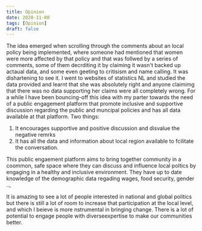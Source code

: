 ```yaml
---
title: Opinion
date: 2020-11-08
tags: [Opinion]
draft: false
---
```

The idea emerged when scrolling through the comments about an local policy being implemented, where someone had mentioned that women were more affected by that policy and that was follwed by a series of comments, some of them decrditing it by claiming it wasn't backed up actaual data, and some even geeting to critisism and name calling. It was dishartening to see it. I went to websites of statistics NL and studied the data provided and learnt that she was absolutely right and anyone claimimg that there was no data supporting her claims were all completely wrong. 
For a while I have been bouncing-off this idea with my parter towards the need of a public engagement platform that promote inclusive and supportive discussion regarding the public and muncipal policies and has all data available at that platform.
Two things:
1. It encourages supportive and positive discussion and disvalue the negative remrks
2. It has all the data and information about local region available to fcilitate the conversation.

This public engaement platform aims to bring together community in a coommon, safe space where they can discuss and influence local poltics by engaging in a healthy and inclusive environment. They have up to date knowledge of the demographic data regading wages, food security, gender .., 

It is amazing to see a lot of people interested in national and global politics but there is still a lot of room to increase that participation at the local level, and which I beieve is more nstrumental in bringing change. 
There is a lot of potential to engage people with diverseexpertise to make our communities better.  

